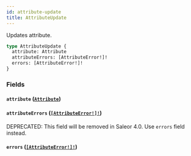 ```yaml
---
id: attribute-update
title: AttributeUpdate
---
```


Updates attribute.

```graphql
type AttributeUpdate {
  attribute: Attribute
  attributeErrors: [AttributeError!]!
  errors: [AttributeError!]!
}
```

### Fields

#### `attribute` ([`Attribute`](/docs/developer/api-reference/objects/attribute))

#### `attributeErrors` ([`[AttributeError!]!`](/docs/developer/api-reference/objects/attribute-error))

<span class="badge badge--warning">DEPRECATED: This field will be removed in Saleor 4.0. Use `errors` field instead.</span>

#### `errors` ([`[AttributeError!]!`](/docs/developer/api-reference/objects/attribute-error))
